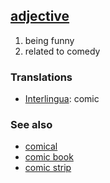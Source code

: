 == [[adjective]] ==
# being funny
# related to comedy

=== Translations ===
*[[Interlingua]]: comic

=== See also ===
*[[comical]]
*[[comic book]]
*[[comic strip]]